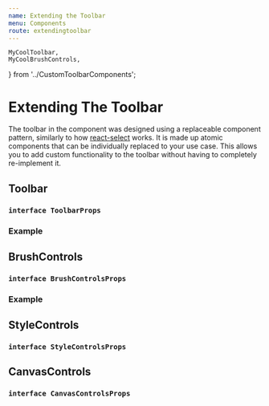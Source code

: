 ```yaml
---
name: Extending the Toolbar
menu: Components
route: extendingtoolbar
---
```


	MyCoolToolbar,
	MyCoolBrushControls,
} from '../CustomToolbarComponents';


# Extending The Toolbar

The toolbar in the component was designed using a replaceable component pattern, similarly to how [react-select](https://react-select.com/home) works. It is made up atomic components that can be individually replaced to your use case. This allows you to add custom functionality to the toolbar without having to completely re-implement it.

## Toolbar

### `interface ToolbarProps`

<InterfaceDocumentation interfaceMetadata={ToolbarProps} />

### Example

<Playground>
	<SuperCanvas
		width={400}
		height={400}
		availableBrushes={[
			new CircleBrush(),
		]}
		activeBackgroundElement={new GridBackground(15)}
		toolbarComponents={{
			Toolbar: MyCoolToolbar
		}}
	/>
</Playground>

## BrushControls

### `interface BrushControlsProps`

<InterfaceDocumentation interfaceMetadata={BrushControlsProps} />

### Example

<Playground>
	<SuperCanvas
		width={400}
		height={400}
		availableBrushes={[
			new CircleBrush(),
		]}
		activeBackgroundElement={new GridBackground(15)}
		toolbarComponents={{
			BrushControls: MyCoolBrushControls,
		}}
	/>
</Playground>

## StyleControls

### `interface StyleControlsProps`

<InterfaceDocumentation interfaceMetadata={StyleControlsProps} />

## CanvasControls

### `interface CanvasControlsProps`

<InterfaceDocumentation interfaceMetadata={CanvasControlsProps} />
